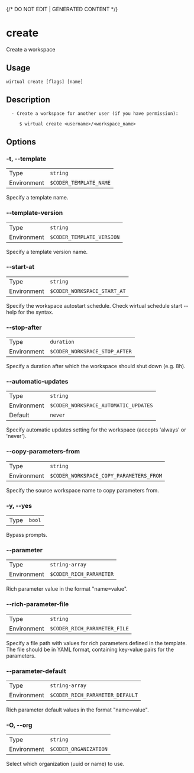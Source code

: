 {/* DO NOT EDIT | GENERATED CONTENT */}

# create

Create a workspace

## Usage

```console
wirtual create [flags] [name]
```

## Description

```console
  - Create a workspace for another user (if you have permission):

     $ wirtual create <username>/<workspace_name>
```

## Options

### -t, --template

|             |                                   |
| ----------- | --------------------------------- |
| Type        | <code>string</code>               |
| Environment | <code>$CODER_TEMPLATE_NAME</code> |

Specify a template name.

### --template-version

|             |                                      |
| ----------- | ------------------------------------ |
| Type        | <code>string</code>                  |
| Environment | <code>$CODER_TEMPLATE_VERSION</code> |

Specify a template version name.

### --start-at

|             |                                        |
| ----------- | -------------------------------------- |
| Type        | <code>string</code>                    |
| Environment | <code>$CODER_WORKSPACE_START_AT</code> |

Specify the workspace autostart schedule. Check wirtual schedule start --help for the syntax.

### --stop-after

|             |                                          |
| ----------- | ---------------------------------------- |
| Type        | <code>duration</code>                    |
| Environment | <code>$CODER_WORKSPACE_STOP_AFTER</code> |

Specify a duration after which the workspace should shut down (e.g. 8h).

### --automatic-updates

|             |                                                 |
| ----------- | ----------------------------------------------- |
| Type        | <code>string</code>                             |
| Environment | <code>$CODER_WORKSPACE_AUTOMATIC_UPDATES</code> |
| Default     | <code>never</code>                              |

Specify automatic updates setting for the workspace (accepts 'always' or 'never').

### --copy-parameters-from

|             |                                                    |
| ----------- | -------------------------------------------------- |
| Type        | <code>string</code>                                |
| Environment | <code>$CODER_WORKSPACE_COPY_PARAMETERS_FROM</code> |

Specify the source workspace name to copy parameters from.

### -y, --yes

|      |                   |
| ---- | ----------------- |
| Type | <code>bool</code> |

Bypass prompts.

### --parameter

|             |                                    |
| ----------- | ---------------------------------- |
| Type        | <code>string-array</code>          |
| Environment | <code>$CODER_RICH_PARAMETER</code> |

Rich parameter value in the format "name=value".

### --rich-parameter-file

|             |                                         |
| ----------- | --------------------------------------- |
| Type        | <code>string</code>                     |
| Environment | <code>$CODER_RICH_PARAMETER_FILE</code> |

Specify a file path with values for rich parameters defined in the template. The file should be in YAML format, containing key-value pairs for the parameters.

### --parameter-default

|             |                                            |
| ----------- | ------------------------------------------ |
| Type        | <code>string-array</code>                  |
| Environment | <code>$CODER_RICH_PARAMETER_DEFAULT</code> |

Rich parameter default values in the format "name=value".

### -O, --org

|             |                                  |
| ----------- | -------------------------------- |
| Type        | <code>string</code>              |
| Environment | <code>$CODER_ORGANIZATION</code> |

Select which organization (uuid or name) to use.
